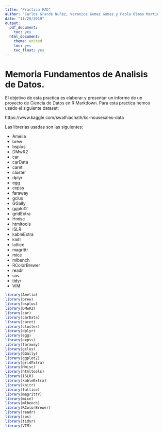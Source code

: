```yaml
---
title: "Practica FAD"
author: "Carlos Grande Nuñez, Veronica Gomez Gomez y Pablo Olmos Martinez"
date: "11/29/2019"
output:
  pdf_document:
    toc: yes
  html_document:
    theme: united
    toc: yes
    toc_float: yes
---
```


# Memoria Fundamentos de Analisis de Datos.

El objetivo de esta practica es elaborar y presentar un informe de un proyecto de Ciencia de Datos en R Markdown. Para esta practica hemos usado el siguiente dataset:

https://www.kaggle.com/swathiachath/kc-housesales-data

Las librerias usadas son las siguientes:

 - Amelia
 - brew
 - bsplus
 - DMwR2
 - car
 - carData
 - caret
 - cluster
 - dplyr
 - egg
 - expss
 - faraway
 - gclus
 - GGally
 - ggplot2
 - gridExtra
 - Hmisc
 - htmltools
 - ISLR
 - kableExtra
 - knitr
 - lattice
 - magrittr
 - mice
 - mlbench
 - RColorBrewer
 - readr
 - sos
 - tidyr
 - VIM
 
```r
library(Amelia)
library(brew)
library(bsplus)
library(DMwR2)
library(car)
library(carData)
library(caret)
library(cluster)
library(dplyr)
library(egg)
library(expss)
library(faraway)
library(gclus)
library(GGally)
library(ggplot2)
library(gridExtra)
library(Hmisc)
library(htmltools)
library(ISLR)
library(kableExtra)
library(knitr)
library(lattice)
library(magrittr)
library(mice)
library(mlbench)
library(RColorBrewer)
library(readr)
library(sos)
library(tidyr)
library(VIM)
```
